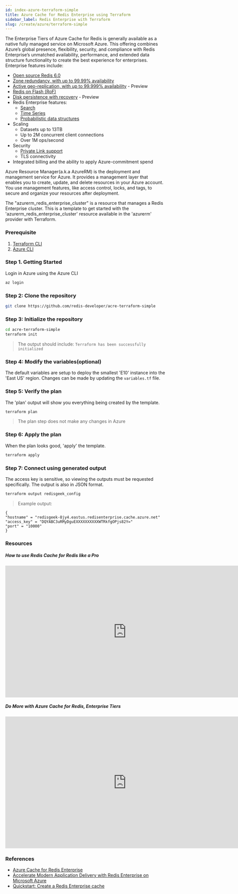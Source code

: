 ```yaml
---
id: index-azure-terraform-simple
title: Azure Cache for Redis Enterprise using Terraform
sidebar_label: Redis Enterprise with Terraform
slug: /create/azure/terraform-simple
---
```


The Enterprise Tiers of Azure Cache for Redis is generally available as a native fully managed service on Microsoft Azure. This offering combines Azure’s global presence, flexibility, security, and compliance with Redis Enterprise’s unmatched availability, performance, and extended data structure functionality to create the best experience for enterprises. Enterprise features include:

- [Open source Redis 6.0](https://redis.com/blog/diving-into-redis-6/)
- [Zone redundancy, with up to 99.99% availability](https://docs.microsoft.com/en-us/azure/azure-cache-for-redis/cache-high-availability#zone-redundancy)
- [Active geo-replication, with up to 99.999% availability](https://redis.com/redis-enterprise/technology/active-active-geo-distribution/) - Preview
- [Redis on Flash (RoF)](https://redis.com/redis-enterprise/technology/redis-on-flash/)
- [Disk persistence with recovery](https://redis.com/redis-enterprise/technology/durable-redis/) - Preview
- Redis Enterprise features:
  - [Search](https://redis.com/blog/redisearch-2-build-modern-applications-interactive-search/)
  - [Time Series](https://redis.com/modules/redis-timeseries/)
  - [Probabilistic data structures](https://redis.com/modules/redis-bloom/)
- Scaling
  - Datasets up to 13TB
  - Up to 2M concurrent client connections
  - Over 1M ops/second
- Security
  - [Private Link support](https://docs.microsoft.com/en-us/azure/azure-cache-for-redis/cache-private-link)
  - TLS connectivity
- Integrated billing and the ability to apply Azure-commitment spend

Azure Resource Manager(a.k.a AzureRM) is the deployment and management service for Azure. It provides a management layer that enables you to create, update, and delete resources in your Azure account. You use management features, like access control, locks, and tags, to secure and organize your resources after deployment.

The "azurerm_redis_enterprise_cluster" is a resource that manages a Redis Enterprise cluster. This is a template to get started with the 'azurerm_redis_enterprise_cluster' resource available in the 'azurerm' provider with Terraform.

### Prerequisite

1.  [Terraform CLI](https://terraform.io)
2.  [Azure CLI](https://docs.microsoft.com/en-us/cli/azure/install-azure-cli)

### Step 1. Getting Started

Login in Azure using the Azure CLI

```bash
az login
```

### Step 2: Clone the repository

```bash
git clone https://github.com/redis-developer/acre-terraform-simple
```

### Step 3: Initialize the repository

```bash
cd acre-terraform-simple
terraform init
```

> The output should include: `Terraform has been successfully initialized`

### Step 4: Modify the variables(optional)

The default variables are setup to deploy the smallest 'E10' instance into the 'East US' region.
Changes can be made by updating the `variables.tf` file.

### Step 5: Verify the plan

The 'plan' output will show you everything being created by the template.

```bash
terraform plan
```

> The plan step does not make any changes in Azure

### Step 6: Apply the plan

When the plan looks good, 'apply' the template.

```bash
terraform apply
```

### Step 7: Connect using generated output

The access key is sensitive, so viewing the outputs must be requested specifically.
The output is also in JSON format.

```bash
terraform output redisgeek_config
```

> Example output:

```
{
"hostname" = "redisgeek-8jy4.eastus.redisenterprise.cache.azure.net"
"access_key" = "DQYABC3uRMyDguEXXXXXXXXXXWTRkfgOPjs82Y="
"port" = "10000"
}
```

### Resources

##### How to use Redis Cache for Redis like a Pro

<div class="text--center">
  <iframe
    width="760"
    height="415"
    src="https://www.youtube.com/embed/eThj-jwViZw"
    title="YouTube video player"
    frameborder="0"
    allow="accelerometer; autoplay; clipboard-write; encrypted-media; gyroscope; picture-in-picture"
    allowfullscreen></iframe>
</div>

##### Do More with Azure Cache for Redis, Enterprise Tiers

<div class="text--center">
  <iframe
    width="760"
    height="415"
    src="https://www.youtube.com/embed/t6XQHsKFMKQ"
    title="YouTube video player"
    frameborder="0"
    allow="accelerometer; autoplay; clipboard-write; encrypted-media; gyroscope; picture-in-picture"
    allowfullscreen></iframe>
</div>

### References

- [Azure Cache for Redis Enterprise](https://azuremarketplace.microsoft.com/en-us/marketplace/apps/garantiadata.redis_enterprise_1sp_public_preview?ocid=redisga_redislabs_cloudpartner_cta1)
- [Accelerate Modern Application Delivery with Redis Enterprise on Microsoft Azure](https://query.prod.cms.rt.microsoft.com/cms/api/am/binary/RWGGx3)
- [Quickstart: Create a Redis Enterprise cache](https://docs.microsoft.com/en-us/azure/azure-cache-for-redis/quickstart-create-redis-enterprise)
